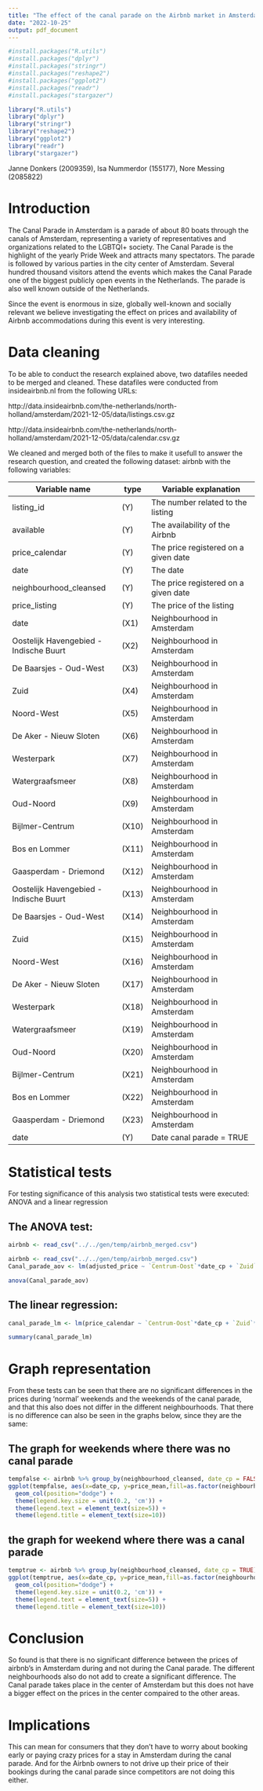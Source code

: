 ```yaml
---
title: "The effect of the canal parade on the Airbnb market in Amsterdam"
date: "2022-10-25"
output: pdf_document
---
```


```r
#install.packages("R.utils")
#install.packages("dplyr")
#install.packages("stringr")
#install.packages("reshape2")
#install.packages("ggplot2")
#install.packages("readr")
#install.packages("stargazer")

library("R.utils")
library("dplyr")
library("stringr")
library("reshape2")
library("ggplot2")
library("readr")
library("stargazer")
```

Janne Donkers (2009359), Isa Nummerdor (155177), Nore Messing (2085822)

# Introduction 

The Canal Parade in Amsterdam is a parade of about 80 boats through the canals of Amsterdam, representing a variety of representatives and organizations related to the LGBTQI+ society. The Canal Parade is the highlight of the yearly Pride Week and attracts many spectators. The parade is followed by various parties in the city center of Amsterdam. Several hundred thousand visitors attend the events which makes the Canal Parade one of the biggest publicly open events in the Netherlands. The parade is also well known outside of the Netherlands.

Since the event is enormous in size, globally well-known and socially relevant we believe investigating the effect on prices and availability of Airbnb accommodations during this event is very interesting.

# Data cleaning

To be able to conduct the research explained above, two datafiles needed to be merged and cleaned. These datafiles were conducted from insideairbnb.nl from the following URLs:

http://data.insideairbnb.com/the-netherlands/north-holland/amsterdam/2021-12-05/data/listings.csv.gz

http://data.insideairbnb.com/the-netherlands/north-holland/amsterdam/2021-12-05/data/calendar.csv.gz


We cleaned and merged both of the files to make it usefull to answer the research question, and created the following dataset: airbnb with the following variables: 

| **Variable name**                     | type  | **Variable explanation**              |
| --------------------------------------|-------|---------------------------------------|
| listing_id                            |  (Y)  | The number related to the listing     |
| available                             |  (Y)  | The availability of the Airbnb        |
| price_calendar                        |  (Y)  | The price registered on a given date  |
| date                                  |  (Y)  | The date                              |
| neighbourhood_cleansed                |  (Y)  | The price registered on a given date  |
| price_listing                         |  (Y)  | The price of the listing              |
| date                                  | (X1)  | Neighbourhood in Amsterdam            |
| Oostelijk Havengebied -Indische Buurt | (X2)  | Neighbourhood in Amsterdam            |
| De Baarsjes - Oud-West                | (X3)  | Neighbourhood in Amsterdam            | 
| Zuid                                  | (X4)  | Neighbourhood in Amsterdam            |
| Noord-West                            | (X5)  | Neighbourhood in Amsterdam            |
| De Aker - Nieuw Sloten                | (X6)  | Neighbourhood in Amsterdam            |
| Westerpark                            | (X7)  | Neighbourhood in Amsterdam            |
| Watergraafsmeer                       | (X8)  | Neighbourhood in Amsterdam            |
| Oud-Noord                             | (X9)  | Neighbourhood in Amsterdam            |
| Bijlmer-Centrum                       | (X10) | Neighbourhood in Amsterdam            |
| Bos en Lommer                         | (X11) | Neighbourhood in Amsterdam            |
| Gaasperdam - Driemond                 | (X12) | Neighbourhood in Amsterdam            |
| Oostelijk Havengebied -Indische Buurt | (X13) | Neighbourhood in Amsterdam            |
| De Baarsjes - Oud-West                | (X14) | Neighbourhood in Amsterdam            |
| Zuid                                  | (X15) | Neighbourhood in Amsterdam            |
| Noord-West                            | (X16) | Neighbourhood in Amsterdam            |
| De Aker - Nieuw Sloten                | (X17) | Neighbourhood in Amsterdam            |
| Westerpark                            | (X18) | Neighbourhood in Amsterdam            |
| Watergraafsmeer                       | (X19) | Neighbourhood in Amsterdam            |
| Oud-Noord                             | (X20) | Neighbourhood in Amsterdam            |
| Bijlmer-Centrum                       | (X21) | Neighbourhood in Amsterdam            |
| Bos en Lommer                         | (X22) | Neighbourhood in Amsterdam            |
| Gaasperdam - Driemond                 | (X23) | Neighbourhood in Amsterdam            |
| date                                  |  (Y)  | Date canal parade = TRUE              |




# Statistical tests

For testing significance of this analysis two statistical tests were executed: ANOVA and a linear regression

## The ANOVA test:
```r
airbnb <- read_csv("../../gen/temp/airbnb_merged.csv")
```


```r
airbnb <- read_csv("../../gen/temp/airbnb_merged.csv")
Canal_parade_aov <- lm(adjusted_price ~ `Centrum-Oost`*date_cp + `Zuid`*date_cp + `Oostelijk Havengebied - Indische Buurt`*date_cp+`Noord-West`*date_cp+`De Aker - Nieuw Sloten`*date_cp+`Westerpark`*date_cp+`De Aker - Nieuw Sloten`*date_cp+`Westerpark`*date_cp+`Watergraafsmeer`*date_cp+`Oud-Noord`*date_cp+`Bijlmer-Centrum`+`Bos en Lommer`*date_cp+`Gaasperdam - Driemond`*date_cp+`De Pijp - Rivierenbuurt`*date_cp+`Centrum-West`*date_cp+`Oud-Oost`*date_cp+`Noord-Oost`*date_cp+`Buitenveldert - Zuidas`*date_cp+`IJburg - Zeeburgereiland`*date_cp+`Osdorp`*date_cp+`Slotervaart`*date_cp+`Geuzenveld - Slotermeer`*date_cp+`Bijlmer-Oost`*date_cp , airbnb)

anova(Canal_parade_aov)
```



## The linear regression:

```r
canal_parade_lm <- lm(price_calendar ~ `Centrum-Oost`*date_cp + `Zuid`*date_cp + `Oostelijk Havengebied - Indische Buurt`*date_cp+`Noord-West`*date_cp+`De Aker - Nieuw Sloten`*date_cp+`Westerpark`*date_cp+`De Aker - Nieuw Sloten`*date_cp+`Westerpark`*date_cp+`Watergraafsmeer`*date_cp+`Oud-Noord`*date_cp+`Bijlmer-Centrum`+`Bos en Lommer`*date_cp+`Gaasperdam - Driemond`*date_cp+`De Pijp - Rivierenbuurt`*date_cp+`Centrum-West`*date_cp+`Oud-Oost`*date_cp+`Noord-Oost`*date_cp+`Buitenveldert - Zuidas`*date_cp+`IJburg - Zeeburgereiland`*date_cp+`Osdorp`*date_cp+`Slotervaart`*date_cp+`Geuzenveld - Slotermeer`*date_cp+`Bijlmer-Oost`*date_cp , airbnb)

summary(canal_parade_lm)

```

# Graph representation

From these tests can be seen that there are no significant differences in the prices during 'normal' weekends and the weekends of the canal parade, and that this also does not differ in the different neighbourhoods. That there is no difference can also be seen in the graphs below, since they are the same:

## The graph for weekends where there was no canal parade

```r
tempfalse <- airbnb %>% group_by(neighbourhood_cleansed, date_cp = FALSE) %>% summarise(price_mean = mean(price_calendar))
ggplot(tempfalse, aes(x=date_cp, y=price_mean,fill=as.factor(neighbourhood_cleansed)))+ 
  geom_col(position="dodge") +
  theme(legend.key.size = unit(0.2, 'cm')) + 
  theme(legend.text = element_text(size=5)) +
  theme(legend.title = element_text(size=10))

```
## the graph for weekend where there was a canal parade

```r
temptrue <- airbnb %>% group_by(neighbourhood_cleansed, date_cp = TRUE) %>% summarise(price_mean = mean(price_calendar))
ggplot(temptrue, aes(x=date_cp, y=price_mean,fill=as.factor(neighbourhood_cleansed)))+ 
  geom_col(position="dodge") +
  theme(legend.key.size = unit(0.2, 'cm')) + 
  theme(legend.text = element_text(size=5)) +
  theme(legend.title = element_text(size=10))

```

# Conclusion

So found is that there is no significant difference between the prices of airbnb's in Amsterdam during and not during the Canal parade. The different neighbourhoods also do not add to create a significant difference. The Canal parade takes place in the center of Amsterdam but this does not have a bigger effect on the prices in the center compaired to the other areas.  


# Implications
This can mean for consumers that they don't have to worry about booking early or paying crazy prices for a stay in Amsterdam during the canal parade. And for the Airbnb owners to not drive up their price of their bookings during the canal parade since competitors are not doing this either. 